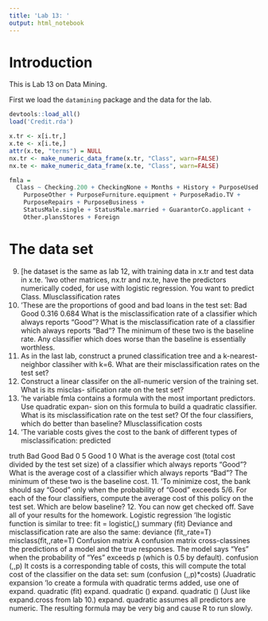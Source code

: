 ```yaml
---
title: 'Lab 13: '
output: html_notebook
---
```


# Introduction

This is Lab 13 on Data Mining. 

First we load the `datamining` package and the data for the lab.
```r
devtools::load_all()
load('Credit.rda')
```

```r
x.tr <- x[i.tr,]
x.te <- x[i.te,]
attr(x.te, "terms") = NULL
nx.tr <- make_numeric_data_frame(x.tr, "Class", warn=FALSE)
nx.te <- make_numeric_data_frame(x.te, "Class", warn=FALSE)

fmla =
  Class ~ Checking.200 + CheckingNone + Months + History + PurposeUsed.car + 
    PurposeOther + PurposeFurniture.equipment + PurposeRadio.TV + 
    PurposeRepairs + PurposeBusiness + 
    StatusMale.single + StatusMale.married + GuarantorCo.applicant + 
    Other.plansStores + Foreign
```

# The data set

9. [he dataset is the same as lab 12, with training data in x.tr and test data in x.te. ‘lwo
other matrices, nx.tr and nx.te, have the predictors numerically coded, for use with logistic
regression. You want to predict Class.
Mlusclassification rates
6. ‘These are the proportions of good and bad loans in the test set:
Bad Good
0.316 0.684
What is the misclassification rate of a classifier which always reports “Good”? What is the
misclassification rate of a classifier which always reports “Bad”? The minimum of these two is
the baseline rate. Any classifier which does worse than the baseline is essentially worthless.
7. As in the last lab, construct a pruned classification tree and a k-nearest-neighbor classiher with
k=6. What are their misclassification rates on the test set?
8. Construct a linear classifer on the all-numeric version of the training set. What is its misclas-
sification rate on the test set?
9. ‘he variable fmla contains a formula with the most important predictors. Use quadratic expan-
sion on this formula to build a quadratic classifier. What is its misclassification rate on the test
set? Of the four classifiers, which do better than baseline?
Mlusclassification costs
10. ‘The variable costs gives the cost to the bank of different types of misclassification:
predicted

truth Bad Good
Bad 0 5
Good 1 0
What is the average cost (total cost divided by the test set size) of a classifier which always reports
“Good”? What is the average cost of a classifier which always reports “Bad”? The minimum of
these two is the baseline cost.
11. ‘To minimize cost, the bank should say “Good” only when the probability of “Good” exceeds
5/6. For each of the four classifiers, compute the average cost of this policy on the test set.
Which are below baseline?
12. You can now get checked off. Save all of your results for the homework.
Logistic regression ‘lhe logistic function is similar to tree:
fit = logistic(<formula>,<data>)
summary (fit)
Deviance and misclassification rate are also the same:
deviance (fit,<data>,rate=T)
misclass(fit,<data>,rate=T)
Confusion matrix A confusion matrix cross-classines the predictions of a model and the true
responses. The model says “Yes” when the probability of “Yes” exceeds p (which is 0.5 by default).
confusion (<model>,<data>,p)
It costs is a corresponding table of costs, this will compute the total cost of the classifier on the data
set:
sum (confusion (<model>,<data>,p)*costs)
(Juadratic expansion ‘lo create a formula with quadratic terms added, use one of
expand. quadratic (fit)
expand. quadratic (<data>)
expand. quadratic (<formula>)
(Just like expand.cross from lab 10.) expand. quadratic assumes all predictors are numeric. The
resulting formula may be very big and cause R to run slowly.
